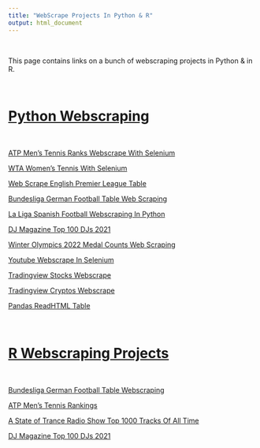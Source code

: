 ```yaml
---
title: "WebScrape Projects In Python & R"
output: html_document
---
```


&nbsp;

This page contains links on a bunch of webscraping projects in Python & in R.

&nbsp;

# <u>Python Webscraping</u>

&nbsp;

[ATP Men's Tennis Ranks Webscrape With Selenium](https://github.com/dk81/web_scrape_python/blob/main/atp_tennis_ranks_webscrape_selenium.ipynb)

[WTA Women's Tennis With Selenium](https://github.com/dk81/web_scrape_python/blob/main/wta_tennis_webscrape_selenium.ipynb)

[Web Scrape English Premier League Table](https://github.com/dk81/web_scrape_python/blob/main/epl_table_webscrape.ipynb)

[Bundesliga German Football Table Web Scraping](https://github.com/dk81/web_scrape_python/blob/main/bundesliga_webscrape.ipynb)

[La Liga Spanish Football Webscraping In Python](https://github.com/dk81/web_scrape_python/blob/main/laliga_spanishsoccer_webscrape.ipynb)

[DJ Magazine Top 100 DJs 2021](https://github.com/dk81/web_scrape_python/blob/main/DJMag_top100_2021.ipynb)

[Winter Olympics 2022 Medal Counts Web Scraping](https://github.com/dk81/web_scrape_python/blob/main/Winter_Olympics2022_MedalCounts_webscrape.ipynb)

[Youtube Webscrape In Selenium](https://github.com/dk81/web_scrape_python/blob/main/youtube_webscrape_selenium.ipynb)

[Tradingview Stocks Webscrape](https://github.com/dk81/web_scrape_python/blob/main/tradingview_stocks_webscrape.ipynb)

[Tradingview Cryptos Webscrape](https://github.com/dk81/web_scrape_python/blob/main/tradingview_cryptos_webscrape.ipynb)

[Pandas ReadHTML Table](https://github.com/dk81/web_scrape_python/blob/main/soccerTables_pandasReadHTML.ipynb)

&nbsp;


# <u>R Webscraping Projects</u>

&nbsp;

[Bundesliga German Football Table Webscraping](./R_bundesliga_webscrape.html)

[ATP Men's Tennis Rankings](./R_ATPTennis_webscrape_rankings.html)

[A State of Trance Radio Show Top 1000 Tracks Of All Time](./R_asot_top1000_webscrape.html)

[DJ Magazine Top 100 DJs 2021](./R_DJMag2021_webscrape.html)

&nbsp;


